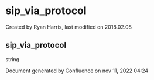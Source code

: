 
# sip_via_protocol 

 Created by  Ryan Harris, last modified on 2018.02.08

## sip_via_protocol

string

Document generated by Confluence on nov 11, 2022 04:24
